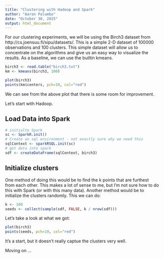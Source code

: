 ```yaml
---
title: "Clustering with Hadoop and Spark"
author: "Aaron Palumbo"
date: "October 30, 2015"
output: html_document
---
```


For our clustering experiments, we will be using the Birch3 dataset from http://cs.joensuu.fi/sipu/datasets/. This is a simple 2-D dataset of 100000 observations and 100 clusters. This simple dataset will allow us to concentrate on the algorithms and give us an easy way to visualize the results. As a baseline, we can use the builtin kmeans.

```r
birch3 <- read.table("birch3.txt")
km <- kmeans(birch3, 100)

plot(birch3)
points(km$centers, pch=19, col="red")
```

We can see from the above plot that there is some room for improvement.

Let's start with Hadoop.

## Load Data into Spark

```r
# initialte Spark
sc <- SparkR.init()
# Create an sql environment - not exactly sure why we need this
sqlContext <- sparkRSQL.init(sc)
# get data into spark
sdf <- createDataFrame(sqlContext, birch3)
```

## Initialize clusters

One method of doing this would be to find the k points that are furthest from each other. This makes a lot of  sense to me, but I'm not sure how to do this with Spark (or with this many data). Another method would be to initialize the clusters randomly. This we can do:

```r
k <- 100
seeds <- collect(sample(sdf, FALSE, k / nrow(sdf)))
```


Let's take a look at what we got:

```r
plot(birch3)
points(seeds, pch=19, col="red")
```

It's a start, but it doesn't really captue the clusters very well.

Moving on ...









